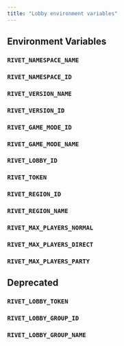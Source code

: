 ```yaml
---
title: "Lobby environment variables"
---
```


## Environment Variables
### `RIVET_NAMESPACE_NAME`
### `RIVET_NAMESPACE_ID`
### `RIVET_VERSION_NAME`
### `RIVET_VERSION_ID`
### `RIVET_GAME_MODE_ID`
### `RIVET_GAME_MODE_NAME`
### `RIVET_LOBBY_ID`
### `RIVET_TOKEN`
### `RIVET_REGION_ID`
### `RIVET_REGION_NAME`
### `RIVET_MAX_PLAYERS_NORMAL`
### `RIVET_MAX_PLAYERS_DIRECT`
### `RIVET_MAX_PLAYERS_PARTY`

## Deprecated
### `RIVET_LOBBY_TOKEN`
### `RIVET_LOBBY_GROUP_ID`
### `RIVET_LOBBY_GROUP_NAME`
